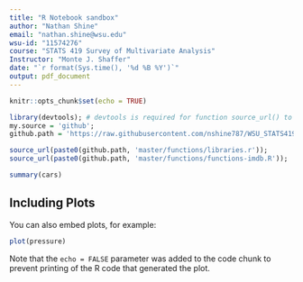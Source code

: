 ```yaml
---
title: "R Notebook sandbox"
author: "Nathan Shine"
email: "nathan.shine@wsu.edu"
wsu-id: "11574276"
course: "STATS 419 Survey of Multivariate Analysis"
Instructor: "Monte J. Shaffer"
date: "`r format(Sys.time(), '%d %B %Y')`"
output: pdf_document
---
```


```r
knitr::opts_chunk$set(echo = TRUE)
```

```r
library(devtools); # devtools is required for function source_url() to work...
my.source = 'github';
github.path = 'https://raw.githubusercontent.com/nshine787/WSU_STATS419_FALL2020/';

source_url(paste0(github.path, 'master/functions/libraries.r'));
source_url(paste0(github.path, 'master/functions/functions-imdb.R'));

```


```r
summary(cars)
```

## Including Plots

You can also embed plots, for example:

```r
plot(pressure)
```

Note that the `echo = FALSE` parameter was added to the code chunk to prevent printing of the R code that generated the plot.
